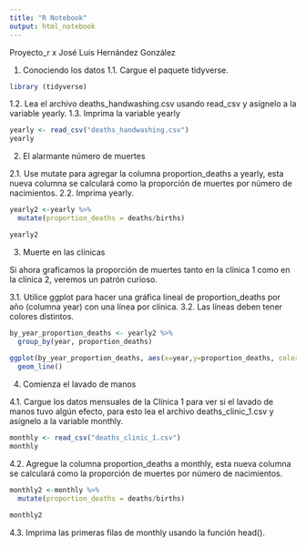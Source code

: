 ---
title: "R Notebook"
output: html_notebook
---

Proyecto_r  x José Luis Hernández González


1. Conociendo los datos
1.1. Cargue el paquete tidyverse.

```{r}
library (tidyverse)

```

1.2. Lea el archivo deaths_handwashing.csv usando read_csv y asígnelo a la variable yearly.
1.3. Imprima la variable yearly

```{r}

yearly <- read_csv("deaths_handwashing.csv")
yearly

```

2. El alarmante número de muertes


2.1. Use mutate para agregar la columna proportion_deaths a yearly, esta nueva columna se
calculará como la proporción de muertes por número de nacimientos.
2.2. Imprima yearly.

```{r}
yearly2 <-yearly %>%
  mutate(proportion_deaths = deaths/births)

yearly2

```

3. Muerte en las clínicas

Si ahora graficamos la proporción de muertes tanto en la clínica 1 como en la clínica 2,
veremos un patrón curioso.

3.1. Utilice ggplot para hacer una gráfica lineal de proportion_deaths por año (columna
year) con una línea por clínica.
3.2. Las líneas deben tener colores distintos.

```{r}
by_year_proportion_deaths <- yearly2 %>%
  group_by(year, proportion_deaths)
 
ggplot(by_year_proportion_deaths, aes(x=year,y=proportion_deaths, color=clinic))+
  geom_line()

```

4. Comienza el lavado de manos

4.1. Cargue los datos mensuales de la Clínica 1 para ver si el lavado de manos tuvo algún
efecto, para esto lea el archivo deaths_clinic_1.csv y asígnelo a la variable monthly.

```{r}
monthly <- read_csv("deaths_clinic_1.csv")
monthly

```

4.2. Agregue la columna proportion_deaths a monthly, esta nueva columna se calculará
como la proporción de muertes por número de nacimientos.

```{r}
monthly2 <-monthly %>%
  mutate(proportion_deaths = deaths/births)

monthly2

```

4.3. Imprima las primeras filas de monthly usando la función head().
